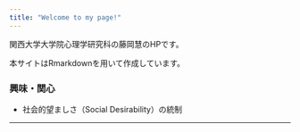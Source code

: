 ```yaml
---
title: "Welcome to my page!"
---
```


関西大学大学院心理学研究科の藤岡慧のHPです。

本サイトはRmarkdownを用いて作成しています。



### 興味・関心
* 社会的望ましさ（Social Desirability）の統制


---
